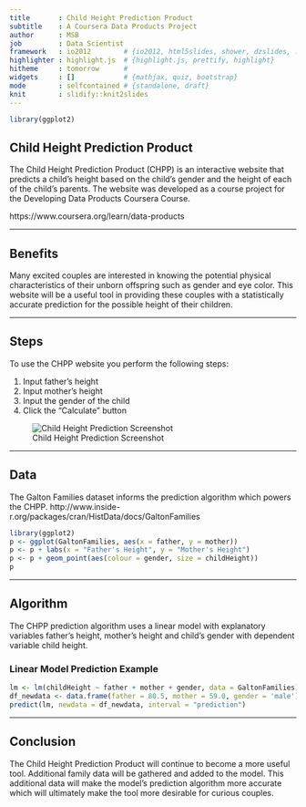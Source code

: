 ```yaml
---
title       : Child Height Prediction Product
subtitle    : A Coursera Data Products Project
author      : MSB
job         : Data Scientist
framework   : io2012        # {io2012, html5slides, shower, dzslides, ...}
highlighter : highlight.js  # {highlight.js, prettify, highlight}
hitheme     : tomorrow      # 
widgets     : []            # {mathjax, quiz, bootstrap}
mode        : selfcontained # {standalone, draft}
knit        : slidify::knit2slides
---
```


```r
library(ggplot2)
```

## Child Height Prediction Product

The Child Height Prediction Product (CHPP) is an interactive website that predicts a child's height based on the child's gender and the height of each of the child's parents. The website was developed as a course project for the Developing Data Products Coursera Course.

https://www.coursera.org/learn/data-products


---

## Benefits

Many excited couples are interested in knowing the potential physical characteristics of their unborn offspring such as gender and eye color. This website will be a useful tool in providing these couples with a statistically accurate prediction for the possible height of their children.

---

## Steps

To use the CHPP website you perform the following steps:

1. Input father's height
2. Input mother's height
3. Input the gender of the child
4. Click the "Calculate" button

![Child Height Prediction Screenshot](assets/img/screenshot.png)

---

## Data

The Galton Families dataset informs the prediction algorithm which powers the CHPP.
http://www.inside-r.org/packages/cran/HistData/docs/GaltonFamilies

```r
library(ggplot2)
p <- ggplot(GaltonFamilies, aes(x = father, y = mother))
p <- p + labs(x = "Father's Height", y = "Mother's Height")
p <- p + geom_point(aes(colour = gender, size = childHeight))
p
```

---

## Algorithm

The CHPP prediction algorithm uses a linear model with explanatory variables father's height, mother's height and child's gender with dependent variable child height.

### Linear Model Prediction Example
```r
lm <- lm(childHeight ~ father + mother + gender, data = GaltonFamilies)
df_newdata <- data.frame(father = 80.5, mother = 59.0, gender = 'male')
predict(lm, newdata = df_newdata, interval = "prediction")
```

---

## Conclusion

The Child Height Prediction Product will continue to become a more useful tool. Additional family data will be gathered and added to the model. This additional data will make the model's prediction algorithm more accurate which will ultimately make the tool more desirable for curious couples.


